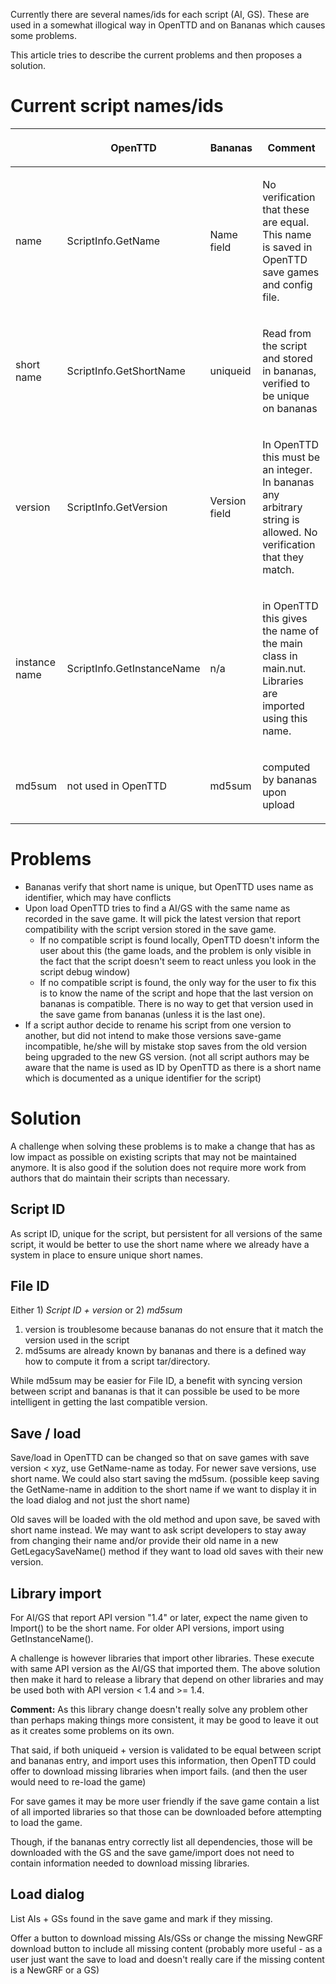 Currently there are several names/ids for each script (AI, GS). These are used in a somewhat illogical way in OpenTTD and on Bananas which causes some problems.

This article tries to describe the current problems and then proposes a solution.

=Current script names/ids=

{|
!
!OpenTTD
!Bananas
!Comment
|-
|name
|ScriptInfo.GetName
|Name field
|No verification that these are equal. This name is saved in OpenTTD save games and config file.
|-
|short name
|ScriptInfo.GetShortName
|uniqueid
|Read from the script and stored in bananas, verified to be unique on bananas
|-
|version
|ScriptInfo.GetVersion
|Version field
|In OpenTTD this must be an integer. In bananas any arbitrary string is allowed. No verification that they match.
|-
|instance name
|ScriptInfo.GetInstanceName
|n/a
|in OpenTTD this gives the name of the main class in main.nut. Libraries are imported using this name.
|-
|md5sum
|not used in OpenTTD
|md5sum
|computed by bananas upon upload
|}

=Problems=

* Bananas verify that short name is unique, but OpenTTD uses name as identifier, which may have conflicts
* Upon load OpenTTD tries to find a AI/GS with the same name as recorded in the save game. It will pick the latest version that report compatibility with the script version stored in the save game.
** If no compatible script is found locally, OpenTTD doesn't inform the user about this (the game loads, and the problem is only visible in the fact that the script doesn't seem to react unless you look in the script debug window)
** If no compatible script is found, the only way for the user to fix this is to know the name of the script and hope that the last version on bananas is compatible. There is no way to get that version used in the save game from bananas (unless it is the last one).
* If a script author decide to rename his script from one version to another, but did not intend to make those versions save-game incompatible, he/she will by mistake stop saves from the old version being upgraded to the new GS version. (not all script authors may be aware that the name is used as ID by OpenTTD as there is a short name which is documented as a unique identifier for the script)

=Solution=
A challenge when solving these problems is to make a change that has as low impact as possible on existing scripts that may not be maintained anymore. It is also good if the solution does not require more work from authors that do maintain their scripts than necessary.

== Script ID ==
As script ID, unique for the script, but persistent for all versions of the same script, it would be better to use the short name where we already have a system in place to ensure unique short names.

== File ID ==
Either 1) ''Script ID + version'' or 2) ''md5sum''

# version is troublesome because bananas do not ensure that it match the version used in the script
# md5sums are already known by bananas and there is a defined way how to compute it from a script tar/directory.

While md5sum may be easier for File ID, a benefit with syncing version between script and bananas is that it can possible be used to be more intelligent in getting the last compatible version.

== Save / load ==
Save/load in OpenTTD can be changed so that on save games with save version < xyz, use GetName-name as today. For newer save versions, use short name. We could also start saving the md5sum. (possible keep saving the GetName-name in addition to the short name if we want to display it in the load dialog and not just the short name) 

Old saves will be loaded with the old method and upon save, be saved with short name instead. We may want to ask script developers to stay away from changing their name and/or provide their old name in a new GetLegacySaveName() method if they want to load old saves with their new version.

== Library import ==
For AI/GS that report API version "1.4" or later, expect the name given to Import() to be the short name. For older API versions, import using GetInstanceName().

A challenge is however libraries that import other libraries. These execute with same API version as the AI/GS that imported them. The above solution then make it hard to release a library that depend on other libraries and may be used both with API version < 1.4 and >= 1.4.

'''Comment:''' As this library change doesn't really solve any problem other than perhaps making things more consistent, it may be good to leave it out as it creates some problems on its own.

That said, if both uniqueid + version is validated to be equal between script and bananas entry, and import uses this information, then OpenTTD could offer to download missing libraries when import fails. (and then the user would need to re-load the game)

For save games it may be more user friendly if the save game contain a list of all imported libraries so that those can be downloaded before attempting to load the game.

Though, if the bananas entry correctly list all dependencies, those will be downloaded with the GS and the save game/import does not need to contain information needed to download missing libraries.

== Load dialog ==
List AIs + GSs found in the save game and mark if they missing.

Offer a button to download missing AIs/GSs or change the missing NewGRF download button to include all missing content (probably more useful - as a user just want the save to load and doesn't really care if the missing content is a NewGRF or a GS)